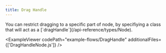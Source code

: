 ```yaml
---
title: Drag Handle
---
```



<ExampleLayout>
You can restrict dragging to a specific part of node, by specifiying a class that will act as a [`dragHandle`](/api-reference/types/Node).

<ExampleViewer
  codePath="example-flows/DragHandle"
  additionalFiles={['DragHandleNode.js']}
/>
</ExampleLayout>
